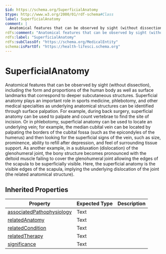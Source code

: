 ```yaml
---
$id: https://schema.org/SuperficialAnatomy
$type: http://www.w3.org/2000/01/rdf-schema#Class
label: SuperficialAnatomy
comment: |
  Anatomical features that can be observed by sight (without dissection), including the form and proportions of the human body as well as surface landmarks that correspond to deeper subcutaneous structures. Superficial anatomy plays an important role in sports medicine, phlebotomy, and other medical specialties as underlying anatomical structures can be identified through surface palpation. For example, during back surgery, superficial anatomy can be used to palpate and count vertebrae to find the site of incision. Or in phlebotomy, superficial anatomy can be used to locate an underlying vein; for example, the median cubital vein can be located by palpating the borders of the cubital fossa (such as the epicondyles of the humerus) and then looking for the superficial signs of the vein, such as size, prominence, ability to refill after depression, and feel of surrounding tissue support. As another example, in a subluxation (dislocation) of the glenohumeral joint, the bony structure becomes pronounced with the deltoid muscle failing to cover the glenohumeral joint allowing the edges of the scapula to be superficially visible. Here, the superficial anatomy is the visible edges of the scapula, implying the underlying dislocation of the joint (the related anatomical structure).
rdfs:comment: "Anatomical features that can be observed by sight (without dissection), including the form and proportions of the human body as well as surface landmarks that correspond to deeper subcutaneous structures. Superficial anatomy plays an important role in sports medicine, phlebotomy, and other medical specialties as underlying anatomical structures can be identified through surface palpation. For example, during back surgery, superficial anatomy can be used to palpate and count vertebrae to find the site of incision. Or in phlebotomy, superficial anatomy can be used to locate an underlying vein; for example, the median cubital vein can be located by palpating the borders of the cubital fossa (such as the epicondyles of the humerus) and then looking for the superficial signs of the vein, such as size, prominence, ability to refill after depression, and feel of surrounding tissue support. As another example, in a subluxation (dislocation) of the glenohumeral joint, the bony structure becomes pronounced with the deltoid muscle failing to cover the glenohumeral joint allowing the edges of the scapula to be superficially visible. Here, the superficial anatomy is the visible edges of the scapula, implying the underlying dislocation of the joint (the related anatomical structure)."
rdfs:label: "SuperficialAnatomy"
rdfs:subClassOf: "https://schema.org/MedicalEntity"
schema:isPartOf: "https://health-lifesci.schema.org"
---
```


# SuperficialAnatomy

Anatomical features that can be observed by sight (without dissection), including the form and proportions of the human body as well as surface landmarks that correspond to deeper subcutaneous structures. Superficial anatomy plays an important role in sports medicine, phlebotomy, and other medical specialties as underlying anatomical structures can be identified through surface palpation. For example, during back surgery, superficial anatomy can be used to palpate and count vertebrae to find the site of incision. Or in phlebotomy, superficial anatomy can be used to locate an underlying vein; for example, the median cubital vein can be located by palpating the borders of the cubital fossa (such as the epicondyles of the humerus) and then looking for the superficial signs of the vein, such as size, prominence, ability to refill after depression, and feel of surrounding tissue support. As another example, in a subluxation (dislocation) of the glenohumeral joint, the bony structure becomes pronounced with the deltoid muscle failing to cover the glenohumeral joint allowing the edges of the scapula to be superficially visible. Here, the superficial anatomy is the visible edges of the scapula, implying the underlying dislocation of the joint (the related anatomical structure).

## Inherited Properties

| Property | Expected Type | Description |
| --- | --- | --- |
| [associatedPathophysiology](https://schema.org/associatedPathophysiology) | Text |  |
| [relatedAnatomy](https://schema.org/relatedAnatomy) | Text |  |
| [relatedCondition](https://schema.org/relatedCondition) | Text |  |
| [relatedTherapy](https://schema.org/relatedTherapy) | Text |  |
| [significance](https://schema.org/significance) | Text |  |
